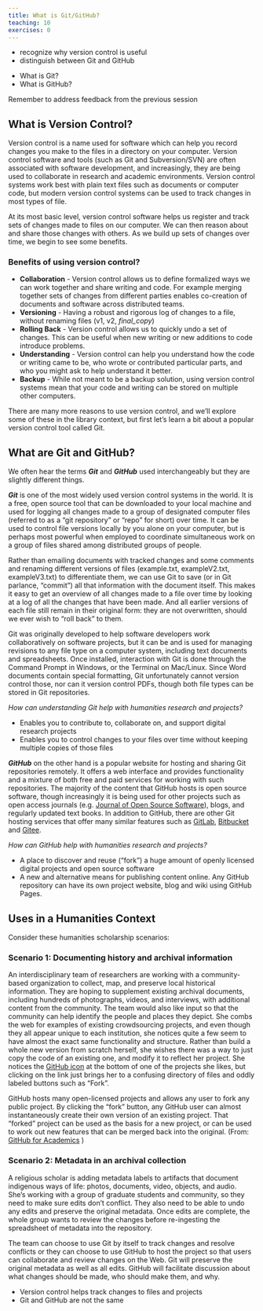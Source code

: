 ```yaml
---
title: What is Git/GitHub?
teaching: 10
exercises: 0
---
```


::::::::::::::::::::::::::::::::::::::: objectives

- recognize why version control is useful
- distinguish between Git and GitHub

::::::::::::::::::::::::::::::::::::::::::::::::::

:::::::::::::::::::::::::::::::::::::::: questions

- What is Git?
- What is GitHub?

::::::::::::::::::::::::::::::::::::::::::::::::::

:::::::: instructor

Remember to address feedback from the previous session

::::::::::::::::::::::::::::::::::::::::::::::::::

## What is Version Control?

Version control is a name used for software which can help you record changes you make to the files in a directory on your computer. Version control software and tools (such as Git and Subversion/SVN) are often associated with software development, and increasingly, they are being used to collaborate in research and academic environments. Version control systems work best with plain text files such as documents or computer code, but modern version control systems can be used to track changes in most types of file.

At its most basic level, version control software helps us register and track sets of changes made to files on our computer. We can then reason about and share those changes with others. As we build up sets of changes over time, we begin to see some benefits.

### Benefits of using version control?

- **Collaboration** - Version control allows us to define formalized ways we can work together and share writing and code. For example merging together sets of changes from different parties enables co-creation of documents and software across distributed teams.
- **Versioning** - Having a robust and rigorous log of changes to a file, without renaming files (v1, v2, *final\_copy*)
- **Rolling Back** - Version control allows us to quickly undo a set of changes. This can be useful when new writing or new additions to code introduce problems.
- **Understanding** - Version control can help you understand how the code or writing came to be, who wrote or contributed particular parts, and who you might ask to help understand it better.
- **Backup** - While not meant to be a backup solution, using version control systems mean that your code and writing can be stored on multiple other computers.

There are many more reasons to use version control, and we'll explore some of these in the library context, but first let's learn a bit about a popular version control tool called Git.

## What are Git and GitHub?

We often hear the terms ***Git*** and ***GitHub*** used interchangeably but they are slightly different things.

***Git*** is one of the most widely used version control systems in the world. It is a free, open source tool that can be downloaded to your local machine and used for logging all changes made to a group of designated computer files (referred to as a "git repository" or "repo" for short) over time. It can be used to control file versions locally by you alone on your computer, but is perhaps most powerful when employed to coordinate simultaneous work on a group of files shared among distributed groups of people.

Rather than emailing documents with tracked changes and some comments and renaming different versions of files (example.txt, exampleV2.txt, exampleV3.txt) to differentiate them, we can use Git to save (or in Git parlance, "commit") all that information with the document itself. This makes it easy to get an overview of all changes made to a file over time by looking at a log of all the changes that have been made. And all earlier versions of each file still remain in their original form: they are not overwritten, should we ever wish to "roll back" to them.

Git was originally developed to help software developers work collaboratively on software projects, but it can be and is used for managing revisions to any file type on a computer system, including text documents and spreadsheets. Once installed, interaction with Git is done through the Command Prompt in Windows, or the Terminal on Mac/Linux. Since Word documents contain special formatting, Git unfortunately cannot version control those, nor can it version control PDFs, though both file types can be stored in Git repositories.


*How can understanding Git help with humanities research and projects?*


- Enables you to contribute to, collaborate on, and support digital research projects
- Enables you to control changes to your files over time without keeping multiple copies of those files

***GitHub*** on the other hand is a popular website for hosting and sharing Git repositories remotely. It offers a web interface and provides functionality and a mixture of both free and paid services for working with such repositories. The majority of the content that GitHub hosts is open source software, though increasingly it is being used for other projects such as open access journals (e.g. [Journal of Open Source Software](https://joss.theoj.org/)), blogs, and regularly updated text books.  In addition to GitHub, there are other Git hosting services that offer many similar features such as [GitLab](https://about.gitlab.com/), [Bitbucket](https://bitbucket.org/) and [Gitee](https://gitee.com/).


*How can GitHub help with humanities research and projects?*


- A place to discover and reuse ("fork") a huge amount of openly licensed digital projects and open source software
- A new and alternative means for publishing content online. Any GitHub repository can have its own project website, blog and wiki using GitHub Pages.

## Uses in a Humanities Context


Consider these humanities scholarship scenarios:


### Scenario 1: Documenting history and archival information

An interdisciplinary team of researchers are working with a community-based organization to collect, map, and preserve local historical information. They are hoping to supplement existing archival documents, including hundreds of photographs, videos, and interviews, with additional content from the community. The team would also like input so that the community can help identify the people and places they depict. She combs the web for examples of existing crowdsourcing projects, and even though they all appear unique to each institution, she notices quite a few seem to have almost the exact same functionality and structure. Rather than build a whole new version from scratch herself, she wishes there was a way to just copy the code of an existing one, and modify it to reflect her project. She notices the [GitHub icon](https://github.com/logos) at the bottom of one of the projects she likes, but clicking on the link just brings her to a confusing directory of files and oddly labeled buttons such as "Fork".

GitHub hosts many open-licensed projects and allows any user to fork any public project. By clicking the "fork" button, any GitHub user can almost instantaneously create their own version of an existing project. That "forked" project can be used as the basis for a new project, or can be used to work out new features that can be merged back into the original. (From: [GitHub for Academics](https://hybridpedagogy.org/push-pull-fork-github-for-academics/) )

### Scenario 2: Metadata in an archival collection

A religious scholar is adding metadata labels to artifacts that document indigenous ways of life: photos, documents, video, objects, and audio. She's working with a group of graduate students and community, so they need to make sure edits don't conflict. They also need to be able to undo any edits and preserve the original metadata. Once edits are complete, the whole group wants to review the changes before re-ingesting the spreadsheet of metadata into the repository.

The team can choose to use Git by itself to track changes and resolve conflicts or they can choose to use GitHub to host the project so that users can collaborate and review changes on the Web. Git will preserve the original metadata as well as all edits. GitHub will facilitate discussion about what changes should be made, who should make them, and why.

:::::::::::::::::::::::::::::::::::::::: keypoints

- Version control helps track changes to files and projects
- Git and GitHub are not the same

::::::::::::::::::::::::::::::::::::::::::::::::::


